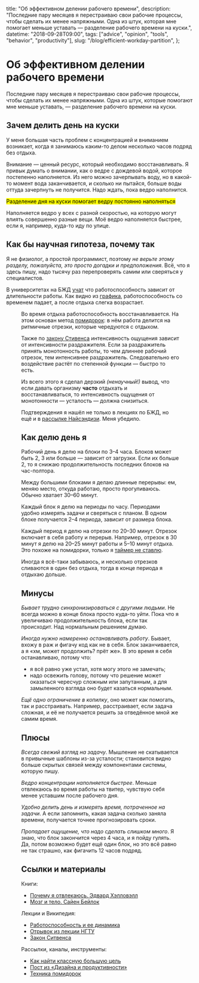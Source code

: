 
  title: "Об эффективном делении рабочего времени",
  description:
    "Последние пару месяцев я перестраиваю свои рабочие процессы, чтобы сделать их менее напряжными. Одна из штук, которая мне помогает меньше уставать — разделение рабочего времени на куски.",
  datetime: "2018-09-28T09:00",
  tags: ["advice", "opinion", "tools", "behavior", "productivity"],
  slug: "/blog/efficient-workday-partition",
};

# Об эффективном делении рабочего времени

Последние пару месяцев я перестраиваю свои рабочие процессы, чтобы сделать их менее напряжными. Одна из штук, которые помогают мне меньше уставать, — разделение рабочего времени на куски.

## Зачем делить день на куски

У меня большая часть проблем с концентрацией и вниманием возникает, когда я занимаюсь каким-то делом несколько часов подряд без отдыха.

Внимание — ценный ресурс, который необходимо восстанавливать. Я привык думать о внимании, как о ведре с дождевой водой, которое постепенно наполняется. Из него можно зачерпывать воду, но в какой-то момент вода заканчивается, и сколько ни пытайся, больше воды оттуда зачерпнуть не получится. Надо ждать, пока ведро наполнится.

<mark>Разделение дня на куски помогает ведру постоянно наполняться</mark>

Наполняется ведро у всех с разной скоростью, на которую могут влиять совершенно разные вещи. Моё ведро наполняется быстрее, если я, например, куда-то иду по улице.

## Как бы научная гипотеза, почему так

Я не физиолог, а простой программист, поэтому _не верьте этому разделу, пожалуйста, это просто догадки и предположения_. Всё, что я здесь пишу, надо тысячу раз перепроверять самим или сверяться у специалистов.

В университетах на БЖД [учат](http://cdot-nntu.ru/basebook/BJD/files/assets/basic-html/page22.html) что работоспособность зависит от длительности работы. Как видно из [графика](http://bzhde.ru/rabotosposobnost-i-ee-dinamika/), работоспособность со временем падает, а после отдыха слегка возрастает.

<Figure
  src="/img/blog/workability.png"
  alt="Кривые работоспособности человека"
  cite="http://bzhde.ru/rabotosposobnost-i-ee-dinamika/"
/>

Во время отдыха работоспособность восстанавливается. На этом основан метод [помидорок](http://pomodorro.net/): в нём работа делится на ритмичные отрезки, которые чередуются с отдыхом.

Также по [закону Стивенса](https://ru.wikipedia.org/wiki/Закон_Стивенса) интенсивность ощущения зависит от интенсивности раздражителя. Если за раздражитель принять монотонность работы, то чем длиннее рабочий отрезок, тем интенсивнее раздражитель. Следовательно его воздействие растёт по степенной функции — быстро то есть.

Из всего этого я сделал дерзкий _(ненаучный!)_ вывод, что если давать организму **часто** отдыхать и восстанавливаться, то интенсивность ощущения от монотонности — усталость — должна снизиться.

Подтверждения я нашёл не только в лекциях по БЖД, но ещё и в [рассылке Найсэндизи](https://mailchi.mp/niceandeasy/5g2d9b24iu-1165645?e=f5e4262653). Меня убедило.

## Как делю день я

Рабочий день я делю на блоки по 3–4 часа. Блоков может быть 2, 3 или больше — зависит от загрузки. Если их больше 2, то я снижаю продолжительность последних блоков на час-полтора.

Между большими блоками я делаю длинные перерывы: ем, меняю место, откуда работаю, просто прогуливаюсь. Обычно хватает 30–60 минут.

Каждый блок я делю на периоды по часу. Периодами удобно измерять задачи и сверяться с планом. В одном блоке получается 2–4 периода, зависит от размера блока.

Каждый период я делю на отрезки по 20–30 минут. Отрезок включает в себя работу и перерыв. Например, отрезок в 30 минут я делю на 20–25 минут работы и 5–10 минут отдыха. Это похоже на помидорки, только я [таймер не ставлю](https://t.me/desprod/341).

Иногда я всё-таки забываюсь, и несколько отрезков сливаются в один без отдыха, тогда в конце периода я отдыхаю дольше.

## Минусы

_Бывает трудно синхронизироваться с другими людьми_. Не всегда можно в конце блока просто куда-то уйти. Пока что я увеличиваю продолжительность блока, если так происходит. Над нормальным решением думаю.

_Иногда нужно намеренно останавливать работу_. Бывает, вхожу в раж и фигачу код как не в себя. Блок заканчивается, а я «хм, может продолжить? прёт же». В это время я себя останавливаю, потому что:

- я всё равно уже устал, хотя могу этого не замечать;
- надо освежить голову, потому что решение может оказаться чересчур сложным или запутанным, а для замыленного взгляда оно будет казаться нормальным.

_Ещё одно ограничение в копилку_, оно может как помогать, так и расстраивать. Например, расстраивает, если задача сложная, и её не получается решить за отведённое мной же самим время.

## Плюсы

_Всегда свежий взгляд на задачу_. Мышление не скатывается в привычные шаблоны из-за усталости; становится видно больше скрытых связей между компонентами системы, которую пишу.

_Ведро концентрации наполняется быстрее_. Меньше отвлекаюсь во время работы на твитер, чувствую себя менее уставшим после рабочего дня.

_Удобно делить день и измерять время, потраченное на задачи_. А если запомнить, какая задача сколько заняла времени, получается точнее прогнозировать сроки.

_Пропадает ощущение, что надо сделать слишком много_. Я знаю, что блок закончится через 4 часа, и я пойду гулять. Да, потом возможно будет ещё один блок, но это всё равно не так страшно, как фигачить 12 часов подряд.

## Ссылки и материалы

Книги:

- [Почему я отвлекаюсь. Эдвард Хэлловэлл](/blog/driven-to-distraction/)
- [Мозг и тело. Сайен Бейлок](/blog/how-the-body-knows-its-mind/)

Лекции и Википедия:

- [Работоспособность и ее динамика](http://bzhde.ru/rabotosposobnost-i-ee-dinamika/)
- <a href="http://cdot-nntu.ru/basebook/BJD/files/assets/basic-html/page22.html">
    Отрывок из лекции <abbr>НГТУ</abbr>
  </a>
- [Закон Ситвенса](https://ru.wikipedia.org/wiki/Закон_Стивенса)

Рассылки, каналы, инструменты:

- [Как найти классную большую цель](https://mailchi.mp/niceandeasy/5g2d9b24iu-1165645?e=f5e4262653)
- [Пост из «Дизайна и продуктивности»](https://t.me/desprod/341)
- [Техника помидорок](http://pomodorro.net)
